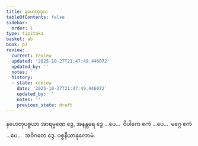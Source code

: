 ```yaml
---
title: နဟေတုဒုက
tableOfContents: false
sidebar:
  order: 1
type: tipitaka
basket: ab
book: p2
review:
  current: review
  updated: '2025-10-27T21:47:49.446072'
  updated_by: ''
  notes: ''
  history:
  - state: review
    date: '2025-10-27T21:47:49.446072'
    updated_by: ''
    notes: ''
    previous_state: draft
---
```



<ReviewStatus review={frontmatter.review} showDetails={true} />

<HypothesisAnnotation frontmatter={frontmatter} />

<DynamicBreadcrumb />

<Division number="9" book="p2" e="ch" v="38" p="40">

<Paragraph number="989" book="p2">
နဟေတုပစ္စယာ အာရမ္မဏေ ဒွေ, အနန္တရေ ဒွေ …ပေ…  ဝိပါကေ ဧကံ …ပေ…  မဂ္ဂေ ဧကံ …ပေ…  အဝိဂတေ ဒွေ.

</Paragraph>
</Division>

<Paragraph number="990" type="center" book="p2">
ပစ္စနီယာနုလောမံ.
</Paragraph>